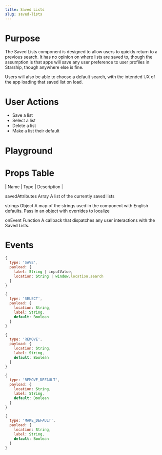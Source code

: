 ```yaml
---
title: Saved Lists
slug: saved-lists
---
```


# Purpose

The Saved Lists component is designed to allow users to quickly return to a previous search. It has no opinion on where lists are saved to, though the assumption is that apps will save any user preference to user profiles in Starship, though anywhere else is fine.

Users will also be able to choose a default search, with the intended UX of the app loading that saved list on load.

# User Actions

- Save a list
- Select a list
- Delete a list
- Make a list their default

# Playground

# Props Table

| Name | Type | Description |

savedAttributes
Array
A list of the currently saved lists

strings
Object
A map of the strings used in the component with English defaults. Pass in an object with overrides to localize

onEvent
Function
A callback that dispatches any user interactions with the Saved Lists.

# Events

```js
{
  type: 'SAVE',
  payload: {
    label: String | inputValue,
    location: String | window.location.search
  }
}
```

```js
{
  type: 'SELECT',
  payload: {
    location: String,
    label: String,
    default: Boolean
  }
}
```

```js
{
  type: 'REMOVE',
  payload: {
    location: String,
    label: String,
    default: Boolean
  }
}
```

```js
{
  type: 'REMOVE_DEFAULT',
  payload: {
    location: String,
    label: String,
    default: Boolean
  }
}
```

```js
{
  type: 'MAKE_DEFAULT',
  payload: {
    location: String,
    label: String,
    default: Boolean
  }
}
```
